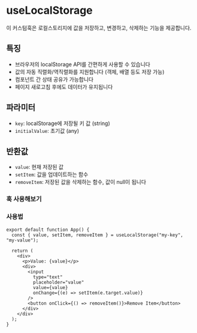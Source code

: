 
<Meta of={LocalStorage} />

# useLocalStorage

이 커스텀훅은 로컬스토리지에 값을 저장하고, 변경하고, 삭제하는 기능을 제공합니다.

## 특징

- 브라우저의 localStorage API를 간편하게 사용할 수 있습니다
- 값의 자동 직렬화/역직렬화를 지원합니다 (객체, 배열 등도 저장 가능)
- 컴포넌트 간 상태 공유가 가능합니다
- 페이지 새로고침 후에도 데이터가 유지됩니다

## 파라미터

- `key`: localStorage에 저장될 키 값 (string)
- `initialValue`: 초기값 (any)

## 반환값

- `value`: 현재 저장된 값
- `setItem`: 값을 업데이트하는 함수
- `removeItem`: 저장된 값을 삭제하는 함수, 값이 null이 됩니다

### 훅 사용해보기

<Canvas of={LocalStorage.Default} />

### 사용법

```tsx
export default function App() {
  const { value, setItem, removeItem } = useLocalStorage("my-key", "my-value");

  return (
    <div>
      <p>Value: {value}</p>
      <div>
        <input
          type="text"
          placeholder="value"
          value={value}
          onChange={(e) => setItem(e.target.value)}
        />
        <button onClick={() => removeItem()}>Remove Item</button>
      </div>
    </div>
  );
}
```

